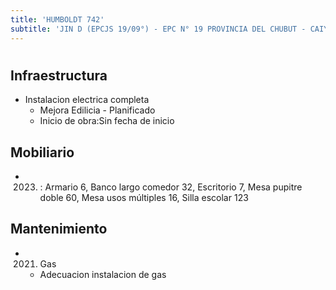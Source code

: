 ```yaml
---
title: 'HUMBOLDT 742'
subtitle: 'JIN D (EPCJS 19/09°) - EPC N° 19 PROVINCIA DEL CHUBUT - CAIYJ CHACARITA'
---
```


#
## Infraestructura

* Instalacion electrica completa 
    + Mejora Edilicia - Planificado 
    + Inicio de obra:Sin fecha de inicio 



## Mobiliario

*  (2023) : Armario 6, Banco largo comedor 32, Escritorio 7, Mesa pupitre doble 60, Mesa usos múltiples 16, Silla escolar 123 





## Mantenimiento

*  (2021) Gas 
    + Adecuacion instalacion de gas






